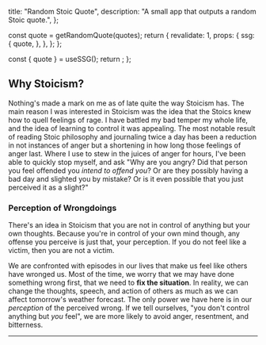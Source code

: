 
  title: "Random Stoic Quote",
  description: "A small app that outputs a random Stoic quote.",
};

  const quote = getRandomQuote(quotes);
  return {
    revalidate: 1,
    props: {
      ssg: {
        quote,
      },
    },
  };
};

  const { quote } = useSSG();
  return <RandomStoicQuote quote={quote} />;
};

## Why Stoicism?

Nothing's made a mark on me as of late quite the way Stoicism has. The main
reason I was interested in Stoicism was the idea that the Stoics knew how to
quell feelings of rage. I have battled my bad temper my whole life, and the
idea of learning to control it was appealing. The most notable result of
reading Stoic philosophy and journaling twice a day has been a reduction in
not instances of anger but a shortening in how long those feelings of anger
last. Where I use to stew in the juices of anger for hours, I've been able to
quickly stop myself, and ask "Why are you angry? Did that person you feel
offended you _intend to offend you_? Or are they possibly having a bad day
and slighted you by mistake? Or is it even possible that you just perceived
it as a slight?"

### Perception of Wrongdoings

There's an idea in Stoicism that you are not in control of anything but your
own thoughts. Because you're in control of your own mind though, any offense
you perceive is just that, your perception. If you do not feel like a victim,
then you are not a victim.

We are confronted with episodes in our lives that make us feel like others have
wronged us. Most of the time, we worry that we may have done something wrong
first, that we need to **fix the situation**. In reality, we can change the
thoughts, speech, and action of others as much as we can affect tomorrow's
weather forecast. The only power we have here is in our _perception_ of the
perceived wrong. If we tell ourselves, "you don't control anything but _you_
feel", we are more likely to avoid anger, resentment, and bitterness.

---

<Quote />
